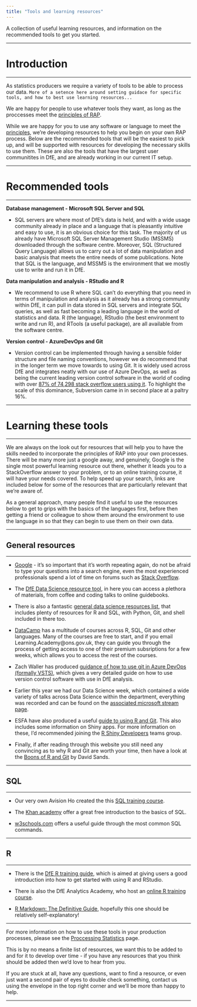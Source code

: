 ```yaml
---
title: "Tools and learning resources"
---
```


<p class="text-muted">A collection of useful learning resources, and information on the recommended tools to get you started.</p>

---

# Introduction

---

As statistics producers we require a variety of tools to be able to process our data. `More of a setence here around setting guidace for specific tools, and how to best use learning resources...`

<div class="alert alert-dismissible alert-warning">
We are happy for people to use whatever tools they want, as long as the proccesses meet the [principles of RAP]().
</div>

While we are happy for you to use any software or language to meet the [principles](), we're developing resources to help you begin on your own RAP process. Below are the recommended tools that will be the easiest to pick up, and will be supported with resources for developing the necessary skills to use them. These are also the tools that have the largest user communitites in DfE, and are already working in our current IT setup.

---

# Recommended tools

---

**Database management - Microsoft SQL Server and SQL**

- SQL servers are where most of DfE's data is held, and with a wide usage community already in place and a language that is pleasantly intuitive and easy to use, it is an obvious choice for this task. The majority of us already have Microsoft SQL Server Management Studio (MSSMS) downloaded through the software centre. Moreover, SQL (Structured Query Language) allows us to carry out a lot of data manipulation and basic analysis that meets the entire needs of some publications. Note that SQL is the language, and MSSMS is the environment that we mostly use to write and run it in DfE.

**Data manipulation and analysis - RStudio and R** 

- We recommend to use R where SQL can't do everything that you need in terms of manipulation and analysis as it already has a strong community within DfE, it can pull in data stored in SQL servers and integrate SQL queries, as well as fast becoming a leading language in the world of statistics and data. R (the language), RStudio (the best environment to write and run R), and RTools (a useful package), are all available from the software centre.

**Version control - AzureDevOps and Git** 

- Version control can be implemented through having a sensible folder structure and file naming conventions, however we do recommend that in the longer term we move towards to using Git. It is widely used across DfE and integrates neatly with our use of Azure DevOps, as well as being the current leading version control software in the world of coding with over [87% of 74,298 stack overflow users using it](https://insights.stackoverflow.com/survey/2018#work-_-version-control){target="_blank"}. To highlight the scale of this dominance, Subversion came in in second place at a paltry 16%.

---

# Learning these tools 

---

We are always on the look out for resources that will help you to have the skills needed to incorporate the principles of RAP into your own processes. There will be many more just a google away, and genuinely, Google is the single most powerful learning resource out there, whether it leads you to a StackOverflow answer to your problem, or to an online training course, it will have your needs covered. To help speed up your search, links are included below for some of the resources that are particularly relevant that we're aware of.


As a general approach, many people find it useful to use the resources below to get to grips with the basics of the languages first, before then getting a friend or colleague to show them around the environment to use the language in so that they can begin to use them on their own data. 

---

## General resources

---

- [Google](www.google.co.uk){target="_blank"} - it's so important that it's worth repeating again, do not be afraid to type your questions into a search engine, even the most experienced professionals spend a lot of time on forums such as [Stack Overflow](https://stackoverflow.com/){target="_blank"}.

- The [DfE Data Science resource tool](https://rsconnect/rsc/DS-Resources/){target="_blank"}, in here you can access a plethora of materials, from coffee and coding talks to online guidebooks.

- There is also a fantastic [general data science resources list](https://github.com/Chris-Engelhardt/data_sci_guide){target="_blank"}, that includes plenty of resources for R and SQL, with Python, Git, and shell included in there too.

- [DataCamp](https://learn.datacamp.com/){target="_blank"} has a multitude of courses across R, SQL, Git and other languages. Many of the courses are free to start, and if you email Learning.Academy@ons.gov.uk, they can guide you through the process of getting access to one of their premium subsriptions for a few weeks, which allows you to access the rest of the courses.

- Zach Waller has produced [guidance of how to use git in Azure DevOps (formally VSTS)](https://dfe-analytical-services.github.io/vsts-for-analysis/){target="_blank"}, which gives a very detailed guide on how to use version control software with use in DfE analysis.

- Earlier this year we had our Data Science week, which contained a wide variety of talks across Data Science within the department, everything was recorded and can be found on the [associated microsoft stream page](https://web.microsoftstream.com/group/df01862c-7ad4-4f25-b7f2-df7353af52a9){target="_blank"}.

- ESFA have also produced a useful [guide to using R and Git](https://rsconnect/rsc/esfa-r-training/){target="_blank"}. This also includes some information on Shiny apps. For more information on these, I'd recommended joining the [R Shiny Developers](https://teams.microsoft.com/l/channel/19%3A311ec2e4d46b4dd38f0d61f05fb93383%40thread.skype/tab%3A%3A1fc89e11-fa70-473d-b993-df467ca0d459?groupId=b95c605d-8fbc-4e4d-9a76-2f7d1c55e70a&tenantId=fad277c9-c60a-4da1-b5f3-b3b8b34a82f9) teams group.

- Finally, if after reading through this website you still need any convincing as to why R and Git are worth your time, then have a look at the [Boons of R and Git](https://psysandsy.github.io/boons-r-git.html){target="_blank"} by David Sands.

---

## SQL

---

- Our very own Avision Ho created the this [SQL training course](https://github.com/avisionh/Training-SQL).

- The [Khan academy](https://www.khanacademy.org/computing/computer-programming/sql){target="_blank"} offer a great free introduction to the basics of SQL.

- [w3schools.com](https://www.w3schools.com/sql/default.asp){target="_blank"} offers a useful guide through the most common SQL commands.

---

## R

---

- There is the [DfE R training guide](https://dfe-analytical-services.github.io/r-training-course/){target="_blank"}, which is aimed at giving users a good introduction into how to get started with using R and RStudio.

- There is also the DfE Analytics Academy, who host an [online R training course](https://trello.com/invite/b/QdDx3VmA/96f273b3438db2bb8ee5feae3943c3d4/analytics-academy-an-r-training-course){target="_blank"}.

- [R Markdown: The Definitive Guide](https://bookdown.org/yihui/rmarkdown/){target="_blank"}, hopefully this one should be relatively self-explanatory!

---


For more information on how to use these tools in your production processes, please see the [Proccessing Statistics]() page.


This is by no means a finite list of resources, we want this to be added to and for it to develop over time - if you have any resources that you think should be added then we'd love to hear from you. 


If you are stuck at all, have any questions, want to find a resource, or even just want a second pair of eyes to double check something, contact us using the envelope in the top right corner and we'll be more than happy to help.


---